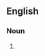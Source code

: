 ==English==

===Noun===
{{en-noun|sg=[[bread]]-[[stick]]}}

# {{alternative spelling of|breadstick}}